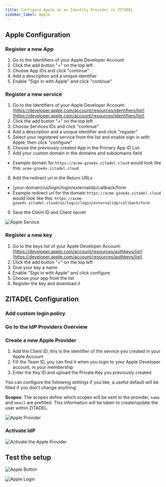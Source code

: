 ```yaml
---
title: Configure Apple as an Identity Provider in ZITADEL
sidebar_label: Apple
---
```



<Intro provider="Apple"/>

## Apple Configuration

### Register a new App

1. Go to the Identifiers of your Apple Developer Account
2. Click the add button "+" on the top left
3. Choose App IDs and click "continue"
4. Add a description and a unique identifier
5. Enable "Sign in with Apple" and click "continue"

### Register a new service

1. Go to the Identifiers of your Apple Developer Account: [https://developer.apple.com/account/resources/identifiers/list](https://developer.apple.com/account/resources/identifiers/list)
2. Click the add button "+" on the top left
3. Choose Services IDs and click "continue"
4. Add a description and a unique identifier and click "register"
5. Select your registered service from the list and enable sign in with Apple, then click "configure"
6. Choose the previously created App in the Primary App ID List
7. Add your custom domain in the domains and subdomains field
 - Example domain for `https://acme-gzoe4x.zitadel.cloud` would look like this:  `acme-gzoe4x.zitadel.cloud`
8. Add the redirect uri in the Return URLs
 - {your-domain}/ui/login/login/externalidp/callback/form
 - Example redirect url for the domain `https://acme-gzoe4x.zitadel.cloud` would look like this:  `https://acme-gzoe4x.zitadel.cloud/ui/login/login/externalidp/callback/form`
9. Save the Client ID and Client secret

![Apple Service](/img/guides/apple_service_create.png)


### Register a new key

1. Go to the keys list of your Apple Developer Account: [https://developer.apple.com/account/resources/authkeys/list](https://developer.apple.com/account/resources/authkeys/list)
2. Click the add button "+" on the top left
3. Give your key a name
4. Enable "Sign in with Apple" and click configure
5. Choose your app from the list
6. Register the key and download it

## ZITADEL Configuration

### Add custom login policy

<CustomLoginPolicy/>

### Go to the IdP Providers Overview

<IDPsOverview templates="Apple"/>

### Create a new Apple Provider

1. Add the Client ID, this is the identifier of the service you created in your Apple Account
2. Fill the Team ID, you can find it when you login to your Apple Developer account, in your membership
3. Enter the Key ID and upload the Private Key you previously created

You can configure the following settings if you like, a useful default will be filled if you don't change anything:

**Scopes**: The scopes define which scopes will be sent to the provider, `name` and `email` are prefilled. This information will be taken to create/update the user within ZITADEL.

<GeneralConfigDescription provider_account="Apple account" />

![Apple Provider](/img/guides/zitadel_apple_create_provider.png)

### Activate IdP

<Activate/>

![Activate the Apple Provider](/img/guides/zitadel_activate_apple.png)

## Test the setup

<TestSetup loginscreen="your Apple login"/>

![Apple Button](/img/guides/zitadel_login_apple.png)

![Apple Login](/img/guides/apple_login.png)
